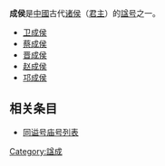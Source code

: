 '''成侯'''是[[中國|中國]]古代[[诸侯|诸侯]]（[[君主|君主]]）的[[谥号|諡号]]之一。

* [[卫成侯|卫成侯]]
* [[蔡成侯|蔡成侯]]
* [[晋成侯|晋成侯]]
* [[赵成侯|赵成侯]]
* [[邛成侯|邛成侯]]

== 相关条目 ==
* [[同谥号庙号列表|同谥号庙号列表]]

[[Category:諡成|Category:諡成]]
{{disambig}}
